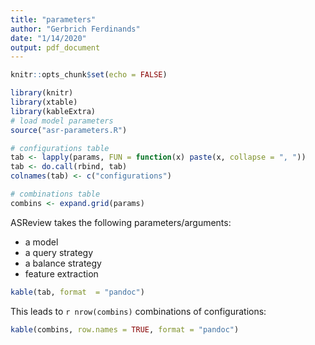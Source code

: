 ```yaml
---
title: "parameters"
author: "Gerbrich Ferdinands"
date: "1/14/2020"
output: pdf_document
---
```

```r
knitr::opts_chunk$set(echo = FALSE)

library(knitr)
library(xtable)
library(kableExtra)
# load model parameters 
source("asr-parameters.R")
```


```r
# configurations table 
tab <- lapply(params, FUN = function(x) paste(x, collapse = ", "))
tab <- do.call(rbind, tab)
colnames(tab) <- c("configurations")

# combinations table
combins <- expand.grid(params)

``` 

ASReview takes the following parameters/arguments: 

- a model
- a query strategy
- a balance strategy
- feature extraction 

```r
kable(tab, format  = "pandoc")
```

This leads to  `r nrow(combins)` combinations of configurations:

```r
kable(combins, row.names = TRUE, format = "pandoc")
```

